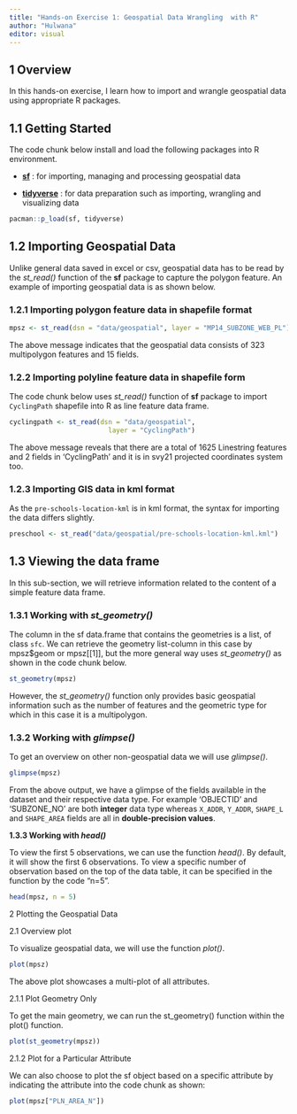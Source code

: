 ```yaml
---
title: "Hands-on Exercise 1: Geospatial Data Wrangling  with R"
author: "Hulwana"
editor: visual
---
```


## 1 Overview

In this hands-on exercise, I learn how to import and wrangle geospatial data using appropriate R packages.

## 1.1 Getting Started

The code chunk below install and load the following packages into R environment.

-   [**sf**](https://r-spatial.github.io/sf/) : for importing, managing and processing geospatial data

-   [**tidyverse**](https://www.tidyverse.org/) : for data preparation such as importing, wrangling and visualizing data

```r
pacman::p_load(sf, tidyverse)
```

## 1.2 Importing Geospatial Data

Unlike general data saved in excel or csv, geospatial data has to be read by the *st_read()* function of the **sf** package to capture the polygon feature. An example of importing geospatial data is as shown below.

### 1.2.1 Importing polygon feature data in shapefile format

```r
mpsz <- st_read(dsn = "data/geospatial", layer = "MP14_SUBZONE_WEB_PL")
```

The above message indicates that the geospatial data consists of 323 multipolygon features and 15 fields.

### 1.2.2 Importing polyline feature data in shapefile form

The code chunk below uses *st_read()* function of **sf** package to import `CyclingPath` shapefile into R as line feature data frame.

```r
cyclingpath <- st_read(dsn = "data/geospatial", 
                         layer = "CyclingPath")
```

The above message reveals that there are a total of 1625 Linestring features and 2 fields in 'CyclingPath' and it is in svy21 projected coordinates system too.

### 1.2.3 Importing GIS data in kml format

As the `pre-schools-location-kml` is in kml format, the syntax for importing the data differs slightly.

```r
preschool <- st_read("data/geospatial/pre-schools-location-kml.kml")
```

## 1.3 Viewing the data frame

In this sub-section, we will retrieve information related to the content of a simple feature data frame.

### 1.3.1 Working with *st_geometry()*

The column in the sf data.frame that contains the geometries is a list, of class `sfc`. We can retrieve the geometry list-column in this case by mpsz\$geom or mpsz\[\[1\]\], but the more general way uses *st_geometry()* as shown in the code chunk below.

```r
st_geometry(mpsz)
```

However, the *st_geometry()* function only provides basic geospatial information such as the number of features and the geometric type for which in this case it is a multipolygon.

### **1.3.2 Working with *glimpse()***

To get an overview on other non-geospatial data we will use *glimpse()*.

```r
glimpse(mpsz)
```

From the above output, we have a glimpse of the fields available in the dataset and their respective data type. For example 'OBJECTID' and 'SUBZONE_NO' are both **integer** data type whereas `X_ADDR`, `Y_ADDR`, `SHAPE_L` and `SHAPE_AREA` fields are all in **double-precision values**.

**1.3.3 Working with *head()***

To view the first 5 observations, we can use the function *head()*. By default, it will show the first 6 observations. To view a specific number of observation based on the top of the data table, it can be specified in the function by the code "n=5".

```r
head(mpsz, n = 5)
```

2 Plotting the Geospatial Data

2.1 Overview plot

To visualize geospatial data, we will use the function *plot()*.

```r
plot(mpsz)
```

The above plot showcases a multi-plot of all attributes.

2.1.1 Plot Geometry Only

To get the main geometry, we can run the st_geometry() function within the plot() function.

```r
plot(st_geometry(mpsz))
```

2.1.2 Plot for a Particular Attribute

We can also choose to plot the sf object based on a specific attribute by indicating the attribute into the code chunk as shown:

```r
plot(mpsz["PLN_AREA_N"])
```

## 






